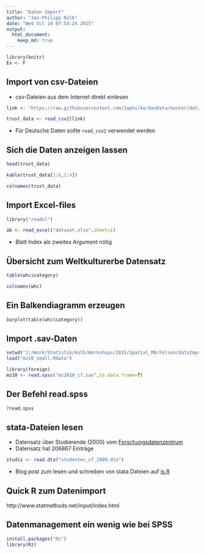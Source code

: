 ```yaml
---
title: "Daten Import"
author: "Jan-Philipp Kolb"
date: "Wed Oct 14 07:54:24 2015"
output:
  html_document:
    keep_md: true
---
```


```r
library(knitr)
Ex <- F
```


## Import von csv-Dateien

- csv-Dateien aus dem Internet direkt einlesen

```r
link <- "https://raw.githubusercontent.com/Japhilko/GeoData/master/data/TrustData.csv"

trust_data <- read_csv2(link)
```

- Für Deutsche Daten sollte `read_csv2` verwendet werden

## Sich die Daten anzeigen lassen

```r
head(trust_data)
```


```r
kable(trust_data[1:6,1:4])
```

```r
colnames(trust_data)
```


## Import Excel-files

```r
library("readxl")
```


```r
ab <- read_excel("dataset.xlsx",sheet=1)
```

- Blatt Index als zweites Argument nötig


## Übersicht zum Weltkulturerbe Datensatz

```r
table(whc$category)
```

```r
colnames(whc)
```


## Ein Balkendiagramm erzeugen

```r
barplot(table(whc$category))
```


## Import .sav-Daten

```r
setwd("J:/Work/Statistik/Kolb/Workshops/2015/Spatial_MA/Folien/dataImport/data")
load("mz10_small.Rdata")
```

```r
library(foreign)
mz10 <- read.spss("mz2010_cf.sav",to.data.frame=T)
```

## Der Befehl read.spss

```r
?read.spss
```


## stata-Dateien lesen

- Datensatz über Studierende (2000) vom [Forschungsdatenzentrum](http://www.forschungsdatenzentrum.de/bestand/studenten/cf/2000/index.asp)
- Datensatz hat 206867 Einträge

```r
studis <- read.dta("studenten_cf_2000.dta")
```

- Blog post zum lesen und schreiben von stata Dateien auf [is.R](http://is-r.tumblr.com/post/37181850668/readingwriting-stata-dta-files-with-foreign)

## Quick R zum Datenimport


http://www.statmethods.net/input/index.html

## Datenmanagement ein wenig wie bei SPSS

```r
install.packages("Rz")
library(Rz)
```


